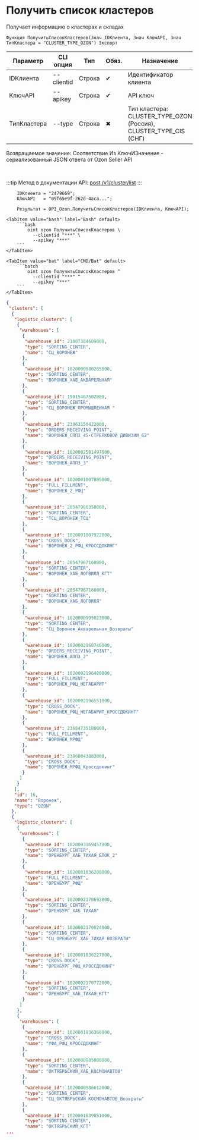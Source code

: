 ﻿---
sidebar_position: 1
description: Получить список кластеров и другие функции для работы с Ozon в Открытом пакете интеграций - бесплатной open-source библиотеке интеграций для 1С:Предприятие 8, OneScript и CLI
keywords: [1C, 1С, 1С:Предприятие, 1С:Предприятие 8.3, API, Интеграция, Сервисы, Обмен, OneScript, CLI, Ozon]
---


# Получить список кластеров
 Получает информацию о кластерах и складах



`Функция ПолучитьСписокКластеров(Знач IDКлиента, Знач КлючAPI, Знач ТипКластера = "CLUSTER_TYPE_OZON") Экспорт`

  | Параметр | CLI опция | Тип | Обяз. | Назначение |
  |-|-|-|-|-|
  | IDКлиента | --clientid | Строка | &#x2714; | Идентификатор клиента |
  | КлючAPI | --apikey | Строка | &#x2714; | API ключ |
  | ТипКластера | --type | Строка | &#x2716; | Тип кластера: CLUSTER_TYPE_OZON (Россия), CLUSTER_TYPE_CIS (СНГ) |

  
  Возвращаемое значение:   Соответствие Из КлючИЗначение - сериализованный JSON ответа от Ozon Seller API

<br/>

:::tip
Метод в документации API: [post /v1/cluster/list](https://docs.ozon.ru/api/seller/#operation/SupplyDraftAPI_DraftClusterList)
:::
<br/>



```bsl title="Пример использования для 1С:Предприятие/OneScript"
    IDКлиента = "2479669";
    КлючAPI   = "09f65e9f-262d-4aca...";

    Результат = OPI_Ozon.ПолучитьСписокКластеров(IDКлиента, КлючAPI);
```
    

 <Tabs>
  
    <TabItem value="bash" label="Bash" default>
        ```bash
            oint ozon ПолучитьСписокКластеров \
              --clientid "***" \
              --apikey "***"
        ```
    </TabItem>
  
    <TabItem value="bat" label="CMD/Bat" default>
        ```batch
            oint ozon ПолучитьСписокКластеров ^
              --clientid "***" ^
              --apikey "***"
        ```
    </TabItem>
</Tabs>


```json title="Результат"
{
 "clusters": [
  {
   "logistic_clusters": [
    {
     "warehouses": [
      {
       "warehouse_id": 21807384609000,
       "type": "SORTING_CENTER",
       "name": "СЦ_ВОРОНЕЖ"
      },
      {
       "warehouse_id": 1020000980265000,
       "type": "SORTING_CENTER",
       "name": "ВОРОНЕЖ_ХАБ_АКВАРЕЛЬНАЯ"
      },
      {
       "warehouse_id": 19815467502000,
       "type": "SORTING_CENTER",
       "name": "СЦ_ВОРОНЕЖ_ПРОМЫШЛЕННАЯ "
      },
      {
       "warehouse_id": 23963150422000,
       "type": "ORDERS_RECEIVING_POINT",
       "name": "ВОРОНЕЖ_СППЗ_45-СТРЕЛКОВОЙ ДИВИЗИИ_62"
      },
      {
       "warehouse_id": 1020002581497000,
       "type": "ORDERS_RECEIVING_POINT",
       "name": "ВОРОНЕЖ_АППЗ_3"
      },
      {
       "warehouse_id": 1020001007805000,
       "type": "FULL_FILLMENT",
       "name": "ВОРОНЕЖ_2_РФЦ"
      },
      {
       "warehouse_id": 20547966358000,
       "type": "SORTING_CENTER",
       "name": "ТСЦ_ВОРОНЕЖ_ТСЦ"
      },
      {
       "warehouse_id": 1020001007922000,
       "type": "CROSS_DOCK",
       "name": "ВОРОНЕЖ_2_РФЦ_КРОССДОКИНГ"
      },
      {
       "warehouse_id": 20547967168000,
       "type": "SORTING_CENTER",
       "name": "ВОРОНЕЖ_ХАБ_ЛОГВИЛЛ_КГТ"
      },
      {
       "warehouse_id": 20547967160000,
       "type": "SORTING_CENTER",
       "name": "ВОРОНЕЖ_ХАБ_ЛОГВИЛЛ"
      },
      {
       "warehouse_id": 1020000995023000,
       "type": "SORTING_CENTER",
       "name": "СЦ_Воронеж_Акварельная_Возвраты"
      },
      {
       "warehouse_id": 1020002160746000,
       "type": "ORDERS_RECEIVING_POINT",
       "name": "ВОРОНЕЖ_АППЗ_2"
      },
      {
       "warehouse_id": 1020002196480000,
       "type": "FULL_FILLMENT",
       "name": "ВОРОНЕЖ_РФЦ_НЕГАБАРИТ"
      },
      {
       "warehouse_id": 1020002196551000,
       "type": "CROSS_DOCK",
       "name": "ВОРОНЕЖ_РФЦ_НЕГАБАРИТ_КРОССДОКИНГ"
      },
      {
       "warehouse_id": 23684735180000,
       "type": "FULL_FILLMENT",
       "name": "ВОРОНЕЖ_МРФЦ"
      },
      {
       "warehouse_id": 23860043883000,
       "type": "CROSS_DOCK",
       "name": "ВОРОНЕЖ_МРФЦ_Кроссдокинг"
      }
     ]
    }
   ],
   "id": 16,
   "name": "Воронеж",
   "type": "OZON"
  },
  {
   "logistic_clusters": [
    {
     "warehouses": [
      {
       "warehouse_id": 1020003169457000,
       "type": "SORTING_CENTER",
       "name": "ОРЕНБУРГ_ХАБ_ТИХАЯ_БЛОК_2"
      },
      {
       "warehouse_id": 1020001836200000,
       "type": "FULL_FILLMENT",
       "name": "ОРЕНБУРГ_РФЦ"
      },
      {
       "warehouse_id": 1020002170692000,
       "type": "SORTING_CENTER",
       "name": "ОРЕНБУРГ_ХАБ_ТИХАЯ"
      },
      {
       "warehouse_id": 1020002170824000,
       "type": "SORTING_CENTER",
       "name": "СЦ_ОРЕНБУРГ_ХАБ_ТИХАЯ_ВОЗВРАТЫ"
      },
      {
       "warehouse_id": 1020001836227000,
       "type": "CROSS_DOCK",
       "name": "ОРЕНБУРГ_РФЦ_КРОССДОКИНГ"
      },
      {
       "warehouse_id": 1020002170772000,
       "type": "SORTING_CENTER",
       "name": "ОРЕНБУРГ_ХАБ_ТИХАЯ_КГТ"
      }
     ]
    },
    {
     "warehouses": [
      {
       "warehouse_id": 1020001836368000,
       "type": "CROSS_DOCK",
       "name": "УФА_РФЦ_КРОССДОКИНГ"
      },
      {
       "warehouse_id": 1020000985080000,
       "type": "SORTING_CENTER",
       "name": "ОКТЯБРЬСКИЙ_ХАБ_КОСМОНАВТОВ"
      },
      {
       "warehouse_id": 1020000986612000,
       "type": "SORTING_CENTER",
       "name": "СЦ_ОКТЯБРЬСКИЙ_КОСМОНАВТОВ_Возвраты"
      },
      {
       "warehouse_id": 1020001639851000,
       "type": "SORTING_CENTER",
       "name": "ОКТЯБРЬСКИЙ_КГТ"
...
```
